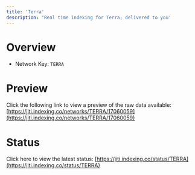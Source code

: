 ```yaml
---
title: 'Terra'
description: 'Real time indexing for Terra; delivered to you'
---
```


# Overview
- Network Key: `TERRA`

# Preview
Click the following link to view a preview of the raw data available: [https://jiti.indexing.co/networks/TERRA/17060059](https://jiti.indexing.co/networks/TERRA/17060059)

# Status
Click here to view the latest status: [https://jiti.indexing.co/status/TERRA](https://jiti.indexing.co/status/TERRA)
